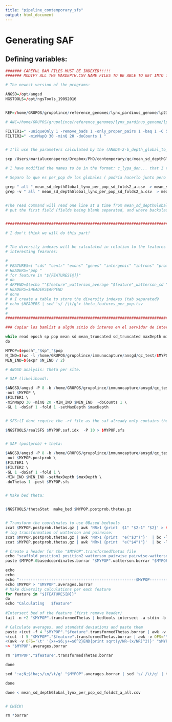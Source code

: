 ```yaml
---
title: "pipeline_contemporary_sfs"
output: html_document
---
```


# Generating SAF

## Defining variables:

```r

####### CAREFUL BAM FILES MUST BE INDEXED!!!!!
####### MODIFY ALL THE MAXDEPTH.CSV NAME FILES TO BE ABLE TO GET INTO THE LOOP!

# The newest version of the programs:

ANGSD=/opt/angsd 
NGSTOOLS=/opt/ngsTools_19092016


REF=/home/GRUPOS/grupolince/reference_genomes/lynx_pardinus_genome/lp23_without_repetitive_transposable_low_complexity.fa

# ANC=/home/GRUPOS/grupolince/reference_genomes/lynx_pardinus_genome/lp23_without_repetitive_transposable_low_complexity.fa

FILTER1=" -uniqueOnly 1 -remove_bads 1 -only_proper_pairs 1 -baq 1 -C 50 "
FILTER2=" -minMapQ 30 -minQ 20 -doCounts 1 "


# I'll use the parameters calculated by the (ANGDS-2-b_depth_global_to_choose_MaxDepthGlobal.R) script:

scp /Users/marialucenaperez/Dropbox/PhD/contemporary/qc/mean_sd_depthGlobal_folds2.csv mlucena@genomics-b.ebd.csic.es:/home/GRUPOS/grupolince/analysis_genomes_5x/sfs/sfs_results/

# I have modified the names to be in the format: c_lypa_don... that I think it will be very useful. 

# Separo lo que es per_pop de los globales ( podría hacerlo junto pero para que vaya más rápido)

grep " all " mean_sd_depthGlobal_lynx_per_pop_sd_folds2_a.csv  > mean_sd_depthGlobal_lynx_per_pop_sd_folds2_a_all.csv 
grep -v " all " mean_sd_depthGlobal_lynx_per_pop_sd_folds2_a.csv  > mean_sd_depthGlobal_lynx_per_pop_sd_folds2_a_perpop.csv 


#The read command will read one line at a time from mean_sd_depthGlobal_lynx_per_pop_sd_folds2.csv
# put the first field (fields being blank separated, and where backslash can be used to escape the field or line separator) in the variable $discard, the second in $x, the third in $y and the rest of the fields in $discard.


####################################################################################################################################

# I don't think we will do this part! 


# The diversity indexes will be calculated in relation to the features described by F Ablascal in /home/GRUPOS/grupolince/copia_fabascal/FEATURES ( I suspect that here only the region with synteny to cat appear $$ --> We may need to change that!)
# interesting fearures:

# 
# FEATURES=( "cds" "centr" "exons" "genes" "intergenic" "introns" "promoters" "tel10m" "tel2m" )
# HEADERS="pop "
# for feature in "${FEATURES[@]}"
# do
# APPEND=$(echo ""$feature"_watterson_average "$feature"_watterson_sd "$feature"_pairwise_average "$feature"_pairwise_sd "$feature"_tajimasD_average ")
# HEADERS=$HEADERS$APPEND
# done
# # I create a table to store the diversity indexes (tab separated9
# echo $HEADERS | sed 's/ /\t/g'> theta_features_per_pop.tsv
# 
# 
####################################################################################################################################

### Copiar los bamlist a algún sitio de interes en el servidor de interes (A o B):

while read epoch sp pop mean sd mean_truncated sd_truncated maxDepth minDepth maxDepth_truncated minDepth_truncated; 
do

MYPOP=$epoch"_"$sp"_"$pop
N_IND=$(wc -l /home/GRUPOS/grupolince/immunocapture/ansgd/qc_test/$MYPOP.bamlist | cut -f 1 -d " ") ####### Modificar ruta!!
MIN_IND=$(expr $N_IND / 2)

# ANGSD analysis: Theta per site.

# SAF (likelihood):

$ANGSD/angsd -P 8 -b /home/GRUPOS/grupolince/immunocapture/ansgd/qc_test/$MYPOP.bamlist -ref $REF -anc $ANC \
-out $MYPOP \
$FILTER1 \
-minMapQ 30 -minQ 20 -MIN_IND $MIN_IND  -doCounts 1 \
-GL 1 -doSaf 1 -fold 1 -setMaxDepth $maxDepth 


# SFS:(I dont require the -rf file as the saf already only contains the -rf sites)

$NGSTOOLS/realSFS $MYPOP.saf.idx  -P 10 > $MYPOP.sfs


# SAF (postprob) + theta:

$ANGSD/angsd -P 8 -b /home/GRUPOS/grupolince/immunocapture/ansgd/qc_test/$MYPOP.bamlist -ref $REF -anc $ANC \
-out $MYPOP.postprob \
$FILTER1 \
$FILTER2 \
-GL 1 -doSaf 1 -fold 1 \
-MIN_IND $MIN_IND -setMaxDepth $maxDepth \
-doThetas 1 -pest $MYPOP.sfs 


# Make bed theta:


$NGSTOOLS/thetaStat  make_bed $MYPOP.postprob.thetas.gz


# Transform the coordinates to use 0Based bedtools
zcat $MYPOP.postprob.thetas.gz | awk 'NR>1 {print  $1" "$2-1" "$2}' > $MYPOP.0basedcoordinates.borrar
# log transformation of watterson and pairwise:
zcat $MYPOP.postprob.thetas.gz | awk 'NR>1 {print  "e("$3")"}'  | bc -l > "$MYPOP".watterson.borrar
zcat $MYPOP.postprob.thetas.gz | awk 'NR>1 {print  "e("$4")"}'  | bc -l > "$MYPOP".pairwise.borrar 

# Create a header for the "$MYPOP".transformedThetas file
echo "scaffold position1 position2 watterson pairwise pairwise-watterson" > "$MYPOP".transformedThetas
paste $MYPOP.0basedcoordinates.borrar "$MYPOP".watterson.borrar "$MYPOP".pairwise.borrar | awk -v OFS='\t'  '{print $1, $2, $3, $4, $5, $5-$4}' >> "$MYPOP".transformedThetas

echo
echo
echo "---------------------------------------------------$MYPOP---------------------------------------------------"
echo $MYPOP > "$MYPOP".averages.borrar
# Make diversity calculations per each feature
for feature in "${FEATURES[@]}"
do
echo "Calculating   $feature"
	
#Intersect bed of the feature (first remove header)
tail -n +2 "$MYPOP".transformedThetas | bedtools intersect -a stdin -b /home/GRUPOS/grupolince/copia_fabascal/FEATURES/"$feature".bed > "$MYPOP"."$feature".transformedThetas.borrar

# Calculate averages, and standatd deviations and paste them
paste <(cut -f 4 "$MYPOP"."$feature".transformedThetas.borrar | awk -v OFS='\t' '{for(i=1;i<=NF;i++) {sum[i] += $i; sumsq[i] += ($i)^2}} END {for (i=1;i<=NF;i++) {printf "%f %f \n", sum[i]/NR, sqrt((sumsq[i]-sum[i]^2/NR)/NR)}}') \
<(cut -f 5 "$MYPOP"."$feature".transformedThetas.borrar | awk -v OFS='\t' '{for(i=1;i<=NF;i++) {sum[i] += $i; sumsq[i] += ($i)^2}} END {for (i=1;i<=NF;i++) {printf "%f %f \n", sum[i]/NR, sqrt((sumsq[i]-sum[i]^2/NR)/NR)}}') \
<(awk -v OFS='\t' '{x+=$6;y+=$6^2}END{print sqrt(y/NR-(x/NR)^2)}' "$MYPOP"."$feature".transformedThetas.borrar)\
>> "$MYPOP".averages.borrar

rm "$MYPOP"."$feature".transformedThetas.borrar

done

sed ':a;N;$!ba;s/\n/\t/g' "$MYPOP".averages.borrar | sed 's/ /\t/g' | tr -s "\t" >> theta_features_per_pop.tsv

done

done < mean_sd_depthGlobal_lynx_per_pop_sd_folds2_a_all.csv


# CHECK!

rm *borrar


```
